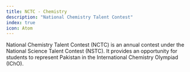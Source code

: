 ```yaml
---
title: NCTC - Chemistry
description: "National Chemistry Talent Contest"
index: true
icon: Atom
---
```


National Chemistry Talent Contest (NCTC) is an annual contest under the National Science Talent Contest (NSTC). It provides an opportunity for students to represent Pakistan in the International Chemistry Olympiad (IChO).
